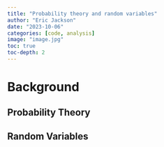 ```yaml
---
title: "Probability theory and random variables"
author: "Eric Jackson"
date: "2023-10-06"
categories: [code, analysis]
image: "image.jpg"
toc: true
toc-depth: 2
---
```


# Background

## Probability Theory

## Random Variables
